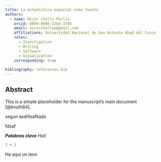 ```yaml
---
title: La estadistica espacial como fuente
authors:
  - name: Oscar chullo Puclla
    orcid: 0009-0006-3384-3786
    email: oscarchullop@gmail.com
    affiliations: Universidad Nacional de San Antonio Abad del Cusco
    roles:
      - Investigation
      - Writing
      - Software
      - Visualization
    corresponding: true
  
bibliography: references.bib
---
```


## Abstract
This is a simple placeholder for the manuscript's main document [@knuth84].

segun asdñlsafkads

fdsaf

***Palabras clave***
*Holi*

```r
1 + 1
```

He aqui un leon

